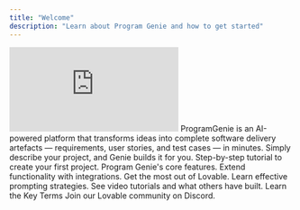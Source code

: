 ```yaml
---
title: "Welcome"
description: "Learn about Program Genie and how to get started"
---
```

<iframe
  className="w-full aspect-video rounded-xl"
  src="https://www.youtube.com/watch?v=L1vrPpM4eyM&list=RDL1vrPpM4eyM&start_radio=1"
  title="ProgramGenie"
  frameBorder="0"
  allow="autoplay; muted; accelerometer; clipboard-write; encrypted-media; gyroscope; picture-in-picture"
  allowFullScreen
></iframe>
ProgramGenie is an AI-powered platform that transforms ideas into complete software delivery artefacts — requirements, user stories, and test cases — in minutes. Simply describe your project, and Genie builds it for you.

<Columns cols={3}>
  <Card
    title="Getting Started"
    icon="stairs"
    href="/gettingStarted"
  >
  Step-by-step tutorial to create your first project.
  </Card>
  <Card
    title="Features"
    icon="heart"
    href="#"
  >
    Program Genie's core features.
  </Card>
    <Card
    title="Integrations"
    icon="map"
    href="/integrations/image_integrations"
  >
   Extend functionality with integrations.
  </Card>
  <Card
    title="Tips & Tricks"
    icon="terminal"
    href="#"
  >
   Get the most out of Lovable.
  </Card>
    <Card
    title="Prompt Engineering"
    icon="house"
    href="#"
  >
   Learn effective prompting strategies.
  </Card>
    <Card
    title="Use Cases"
    icon="thumbs-up"
    href="#"
  >
   See video tutorials and what others have built.
  </Card>
    <Card
    title="Glossarry"
    icon="x"
    href="#"
  >
   Learn the Key Terms
  
  </Card>
    <Card
    title="Community"
    icon="discord"
    href="#"
  >
   Join our Lovable community on Discord.
  </Card>
</Columns>
